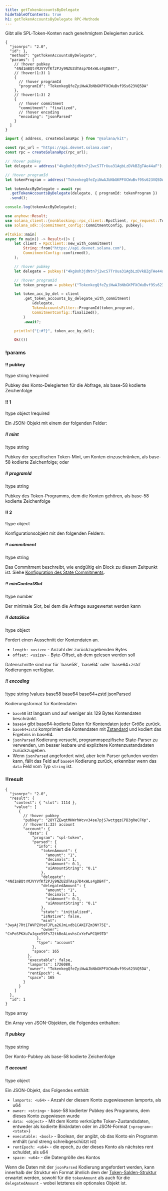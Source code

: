 ```yaml
---
title: getTokenAccountsByDelegate
hideTableOfContents: true
h1: getTokenAccountsByDelegate RPC-Methode
---
```


Gibt alle SPL-Token-Konten nach genehmigtem Delegierten zurück.

<APIMethod>

```jsonc !!request curl
{
  "jsonrpc": "2.0",
  "id": 1,
  "method": "getTokenAccountsByDelegate",
  "params": [
    // !hover pubkey
    "4Nd1mBQtrMJVYVfKf2PJy9NZUZdTAsp7D4xWLs4gDB4T",
    // !hover(1:3) 1
    {
      // !hover programId
      "programId": "TokenkegQfeZyiNwAJbNbGKPFXCWuBvf9Ss623VQ5DA"
    },
    // !hover(1:3) 2
    {
      // !hover commitment
      "commitment": "finalized",
      // !hover encoding
      "encoding": "jsonParsed"
    }
  ]
}
```

```ts !!request title="Kit"
import { address, createSolanaRpc } from "@solana/kit";

const rpc_url = "https://api.devnet.solana.com";
const rpc = createSolanaRpc(rpc_url);

// !hover pubkey
let delegate = address("4kg8oh3jdNtn7j2wcS7TrUua31AgbLzDVkBZgTAe44aF");

// !hover programId
let tokenProgram = address("TokenkegQfeZyiNwAJbNbGKPFXCWuBvf9Ss623VQ5DA");

let tokenAccByDelegate = await rpc
  .getTokenAccountsByDelegate(delegate, { programId: tokenProgram })
  .send();

console.log(tokenAccByDelegate);
```

```rs !!request title="Rust"
use anyhow::Result;
use solana_client::{nonblocking::rpc_client::RpcClient, rpc_request::TokenAccountsFilter};
use solana_sdk::{commitment_config::CommitmentConfig, pubkey};

#[tokio::main]
async fn main() -> Result<()> {
    let client = RpcClient::new_with_commitment(
        String::from("https://api.devnet.solana.com"),
        CommitmentConfig::confirmed(),
    );

    // !hover pubkey
    let delegate = pubkey!("4kg8oh3jdNtn7j2wcS7TrUua31AgbLzDVkBZgTAe44aF");

    // !hover programId
    let token_program = pubkey!("TokenkegQfeZyiNwAJbNbGKPFXCWuBvf9Ss623VQ5DA");

    let token_acc_by_del = client
        .get_token_accounts_by_delegate_with_commitment(
            &delegate,
            TokenAccountsFilter::ProgramId(token_program),
            CommitmentConfig::finalized(),
        )
        .await?;

    println!("{:#?}", token_acc_by_del);

    Ok(())
```

### !params

#### !! pubkey

!type string !required

Pubkey des Konto-Delegierten für die Abfrage, als base-58 kodierte Zeichenfolge

#### !! 1

!type object !required

Ein JSON-Objekt mit einem der folgenden Felder:

##### !! mint

!type string

Pubkey der spezifischen Token-Mint, um Konten einzuschränken, als base-58
kodierte Zeichenfolge; oder

##### !! programId

!type string

Pubkey des Token-Programms, dem die Konten gehören, als base-58 kodierte
Zeichenfolge

#### !! 2

!type object

Konfigurationsobjekt mit den folgenden Feldern:

##### !! commitment

!type string

Das Commitment beschreibt, wie endgültig ein Block zu diesem Zeitpunkt ist.
Siehe
[Konfiguration des State Commitments](/docs/rpc#configuring-state-commitment).

##### !! minContextSlot

!type number

Der minimale Slot, bei dem die Anfrage ausgewertet werden kann

##### !! dataSlice

!type object

Fordert einen Ausschnitt der Kontendaten an.

- `length: <usize>` - Anzahl der zurückzugebenden Bytes
- `offset: <usize>` - Byte-Offset, ab dem gelesen werden soll

<Callout type="info">
  Datenschnitte sind nur für `base58`, `base64` oder `base64+zstd` Kodierungen
  verfügbar.
</Callout>

##### !! encoding

!type string !values base58 base64 base64+zstd jsonParsed

Kodierungsformat für Kontendaten

- `base58` ist langsam und auf weniger als 129 Bytes Kontendaten beschränkt.
- `base64` gibt base64-kodierte Daten für Kontendaten jeder Größe zurück.
- `base64+zstd` komprimiert die Kontendaten mit
  [Zstandard](https://facebook.github.io/zstd/) und kodiert das Ergebnis in
  base64.
- `jsonParsed` Kodierung versucht, programmspezifische State-Parser zu
  verwenden, um besser lesbare und explizitere Kontenzustandsdaten
  zurückzugeben.
- Wenn `jsonParsed` angefordert wird, aber kein Parser gefunden werden kann,
  fällt das Feld auf `base64` Kodierung zurück, erkennbar wenn das `data` Feld
  vom Typ `string` ist.

### !!result

```jsonc !response
{
  "jsonrpc": "2.0",
  "result": {
    "context": { "slot": 1114 },
    "value": [
      {
        // !hover pubkey
        "pubkey": "28YTZEwqtMHWrhWcvv34se7pjS7wctgqzCPB3gReCFKp",
        // !hover(1:33) account
        "account": {
          "data": {
            "program": "spl-token",
            "parsed": {
              "info": {
                "tokenAmount": {
                  "amount": "1",
                  "decimals": 1,
                  "uiAmount": 0.1,
                  "uiAmountString": "0.1"
                },
                "delegate": "4Nd1mBQtrMJVYVfKf2PJy9NZUZdTAsp7D4xWLs4gDB4T",
                "delegatedAmount": {
                  "amount": "1",
                  "decimals": 1,
                  "uiAmount": 0.1,
                  "uiAmountString": "0.1"
                },
                "state": "initialized",
                "isNative": false,
                "mint": "3wyAj7Rt1TWVPZVteFJPLa26JmLvdb1CAKEFZm3NY75E",
                "owner": "CnPoSPKXu7wJqxe59Fs72tkBeALovhsCxYeFwPCQH9TD"
              },
              "type": "account"
            },
            "space": 165
          },
          "executable": false,
          "lamports": 1726080,
          "owner": "TokenkegQfeZyiNwAJbNbGKPFXCWuBvf9Ss623VQ5DA",
          "rentEpoch": 4,
          "space": 165
        }
      }
    ]
  },
  "id": 1
}
```

!type array

Ein Array von JSON-Objekten, die Folgendes enthalten:

##### !! pubkey

!type string

Der Konto-Pubkey als base-58 kodierte Zeichenfolge

##### !! account

!type object

Ein JSON-Objekt, das Folgendes enthält:

- `lamports: <u64>` - Anzahl der diesem Konto zugewiesenen lamports, als u64
- `owner: <string>` - base-58 kodierter Pubkey des Programms, dem dieses Konto
  zugewiesen wurde
- `data: <object>` - Mit dem Konto verknüpfte Token-Zustandsdaten, entweder als
  kodierte Binärdaten oder im JSON-Format `{<program>: <state>}`
- `executable: <bool>` - Boolean, der angibt, ob das Konto ein Programm enthält
  (und streng schreibgeschützt ist)
- `rentEpoch: <u64>` - die epoch, zu der dieses Konto als nächstes rent
  schuldet, als u64
- `space: <u64>` - die Datengröße des Kontos

Wenn die Daten mit der `jsonParsed` Kodierung angefordert werden, kann innerhalb
der Struktur ein Format ähnlich dem der
[Token-Salden-Struktur](/docs/rpc/json-structures#token-balances) erwartet
werden, sowohl für die `tokenAmount` als auch für die `delegatedAmount` - wobei
letzteres ein optionales Objekt ist.

</APIMethod>
